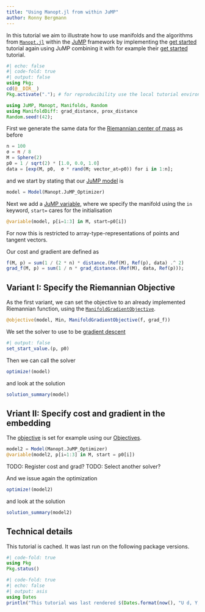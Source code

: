 ```yaml
---
title: "Using Manopt.jl from within JuMP"
author: Ronny Bergmann
---
```


In this tutorial we aim to illustrate how to use manifolds and the algorithms from [`Manopt.jl`](https://manoptjl.org) within the [JuMP](https://jump.dev) framework by implementing the [get started](getstarted.md) tutorial again using JuMP combining it with for example their [get started](https://jump.dev/JuMP.jl/stable/tutorials/getting_started/getting_started_with_JuMP/#Getting-started-with-JuMP) tutorial.

```julia
#| echo: false
#| code-fold: true
#| output: false
using Pkg;
cd(@__DIR__)
Pkg.activate("."); # for reproducibility use the local tutorial environment.
```

```julia
using JuMP, Manopt, Manifolds, Random
using ManifoldDiff: grad_distance, prox_distance
Random.seed!(42);
```

First we generate the same data for the [Riemannian center of mass](getstarted.md) as before

```julia
n = 100
σ = π / 8
M = Sphere(2)
p0 = 1 / sqrt(2) * [1.0, 0.0, 1.0]
data = [exp(M, p0,  σ * rand(M; vector_at=p0)) for i in 1:n];
```

and we start by stating that our [JuMP model](https://jump.dev/JuMP.jl/stable/manual/models/) is

```julia
model = Model(Manopt.JuMP_Optimizer)
```

Next we add a [JuMP variable](https://jump.dev/JuMP.jl/stable/manual/variables/),
where we specify the manifold using the `in` keyword, `start=` cares for the initialisation

```julia
@variable(model, p[i=1:3] in M, start=p0[i])
```

For now this is restricted to array-type-representations of points and tangent vectors.

Our cost and gradient are defined as

```julia
f(M, p) = sum(1 / (2 * n) * distance.(Ref(M), Ref(p), data) .^ 2)
grad_f(M, p) = sum(1 / n * grad_distance.(Ref(M), data, Ref(p)));
```

## Variant I: Specify the Riemannian Objective

As the first variant, we can set the objective to an already implemented Riemannian function,
using the [`ManifoldGradientObjective`](@ref).

```julia
@objective(model, Min, ManifoldGradientObjective(f, grad_f))
```

We set the solver to use to be [gradient descent](gradient_descent.md)

```julia
#| output: false
set_start_value.(p, p0)
```

Then we can call the solver

```julia
optimize!(model)
```

and look at the solution

```julia
solution_summary(model)
```


## Vriant II: Specify cost and gradient in the embedding

The [objective](https://jump.dev/JuMP.jl/stable/manual/objective/) is set for example using our [Objectives](objective.md).

```julia
model2 = Model(Manopt.JuMP_Optimizer)
@variable(model2, p[i=1:3] in M, start = p0[i])
```

TODO: Register cost and grad?
TODO: Select another solver?

And we issue again the optimization

```julia
optimize!(model2)
```

and look at the solution

```julia
solution_summary(model2)
```

## Technical details

This tutorial is cached. It was last run on the following package versions.

```julia
#| code-fold: true
using Pkg
Pkg.status()
```
```julia
#| code-fold: true
#| echo: false
#| output: asis
using Dates
println("This tutorial was last rendered $(Dates.format(now(), "U d, Y, H:M:S")).");
```
